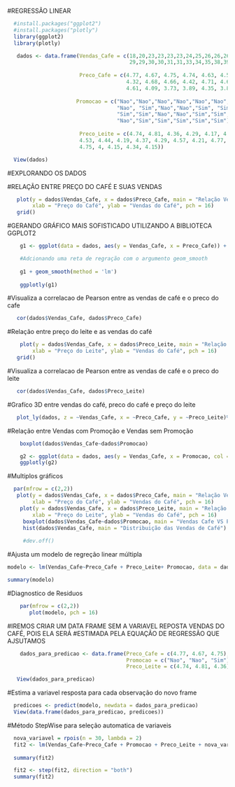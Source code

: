 #REGRESSÃO LINEAR

```r
  #install.packages("ggplot2")
  #install.packages("plotly")
  library(ggplot2)
  library(plotly)
```

```r
   dados <- data.frame(Vendas_Cafe = c(18,20,23,23,23,23,24,25,26,26,26,26,27,28,28,
                                       29,29,30,30,31,31,33,34,35,38,39,41,44,44,46),
                       
                       Preco_Cafe = c(4.77, 4.67, 4.75, 4.74, 4.63, 4.56, 4.59, 4.75, 4.75, 4.49, 4.41,
                                      4.32, 4.68, 4.66, 4.42, 4.71, 4.66, 4.46, 4.36, 4.47, 4.43, 4.4,
                                      4.61, 4.09, 3.73, 3.89, 4.35, 3.84, 3.81, 3.79),
                       
                      Promocao = c("Nao","Nao","Nao","Nao","Nao","Nao","Nao","Nao", "Sim",
                                   "Nao", "Sim","Nao","Nao","Sim", "Sim", "Nao", "Sim", 
                                   "Sim","Sim","Nao","Nao","Sim","Sim","Sim", 
                                   "Nao","Sim","Sim","Sim","Sim","Sim"),
                       
                       Preco_Leite = c(4.74, 4.81, 4.36, 4.29, 4.17, 4.66, 4.73, 4.11, 4.21, 4.25, 4.62,
                       4.53, 4.44, 4.19, 4.37, 4.29, 4.57, 4.21, 4.77, 4, 4.31, 4.34, 4.05, 4.73, 4.07,
                       4.75, 4, 4.15, 4.34, 4.15))

  View(dados)
```

#EXPLORANDO OS DADOS

#RELAÇÃO ENTRE PREÇO DO CAFÉ E SUAS VENDAS

```r
   plot(y = dados$Vendas_Cafe, x = dados$Preco_Cafe, main = "Relação Vendas do Café VS Preço do Café", 
        xlab = "Preço do Café", ylab = "Vendas do Café", pch = 16)
   grid()
```
#GERANDO GRÁFICO MAIS SOFISTICADO UTILIZANDO A BIBLIOTECA GGPLOT2

```r
    g1 <- ggplot(data = dados, aes(y = Vendas_Cafe, x = Preco_Cafe)) + geom_point()

    #Adcionando uma reta de regração com o argumento geom_smooth
 
    g1 + geom_smooth(method = 'lm')
    
    ggplotly(g1)
```

#Visualiza a correlacao de Pearson entre as vendas de café e o preco do cafe

```r
   cor(dados$Vendas_Cafe, dados$Preco_Cafe)
```
#Relação entre preço do leite e as vendas do café

```r
    plot(y = dados$Vendas_Cafe, x = dados$Preco_Leite, main = "Relação Vendas do Café VS Preço do Leite", 
        xlab = "Preço do Leite", ylab = "Vendas do Café", pch = 16)
   grid()
```

#Visualiza a correlacao de Pearson entre as vendas de café e o preco do leite

```r
   cor(dados$Vendas_Cafe, dados$Preco_Leite)
```
#Grafíco 3D entre vendas do café, preco do café e preço do leite

```r
   plot_ly(dados, z = ~Vendas_Cafe, x = ~Preco_Cafe, y = ~Preco_Leite)%>%add_markers()
```

#Relação entre Vendas com Promoção e Vendas sem Promoção

```r
    boxplot(dados$Vendas_Cafe~dados$Promocao)
```


```r
    g2 <- ggplot(data = dados, aes(y = Vendas_Cafe, x = Promocao, col = Promocao)) + geom_boxplot()
    ggplotly(g2)
```

#Multiplos gráficos

```r
  par(mfrow = c(2,2))
   plot(y = dados$Vendas_Cafe, x = dados$Preco_Cafe, main = "Relação Vendas do Café VS Preço do Café", 
        xlab = "Preço do Café", ylab = "Vendas do Café", pch = 16)
    plot(y = dados$Vendas_Cafe, x = dados$Preco_Leite, main = "Relação Vendas do Café VS Preço do Leite", 
        xlab = "Preço do Leite", ylab = "Vendas do Café", pch = 16)
     boxplot(dados$Vendas_Cafe~dados$Promocao, main = "Vendas Cafe VS Promocao")
     hist(dados$Vendas_Cafe, main = "Distribuição das Vendas de Café")
     
     #dev.off()
```


#Ajusta um modelo de regreção linear múltipla 



```r
modelo <- lm(Vendas_Cafe~Preco_Cafe + Preco_Leite+ Promocao, data = dados)

summary(modelo)
```
#Diagnostico de Residuos

```r
    par(mfrow = c(2,2))
       plot(modelo, pch = 16)
```
#IREMOS CRIAR UM DATA FRAME SEM A VARIAVEL REPOSTA VENDAS DO CAFÉ, POIS ELA SERÁ 
#ESTIMADA PELA EQUAÇÃO DE REGRESSÃO QUE AJSUTAMOS

```r
    dados_para_predicao <- data.frame(Preco_Cafe = c(4.77, 4.67, 4.75),
                                      Promocao = c("Nao", "Nao", "Sim"),
                                      Preco_Leite = c(4.74, 4.81, 4.36))

   View(dados_para_predicao)
```

#Estima a variavel resposta para cada observação do novo frame


```r
  predicoes <- predict(modelo, newdata = dados_para_predicao)
  View(data.frame(dados_para_predicao, predicoes))
```

#Método StepWise para seleção automatica de variaveis

```r
  nova_variavel = rpois(n = 30, lambda = 2)
  fit2 <- lm(Vendas_Cafe~Preco_Cafe + Promocao + Preco_Leite + nova_variavel, data = dados)
  
  summary(fit2)
```

```r
  fit2 <- step(fit2, direction = "both")
  summary(fit2)
```


















